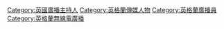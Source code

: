 [[Category:英國廣播主持人|Category:英國廣播主持人]]
[[Category:英格蘭傳媒人物|Category:英格蘭傳媒人物]]
[[Category:英格蘭廣播員|Category:英格蘭廣播員]]
[[Category:英格蘭無線電廣播|Category:英格蘭無線電廣播]]
